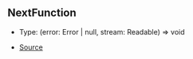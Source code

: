 ## NextFunction

- Type: (error: Error \| null, stream: Readable) => void

- [Source](https://github.com/Androz2091/discord-player/blob/62d0fce/packages/discord-player/src/extractors/BaseExtractor.ts#L134)